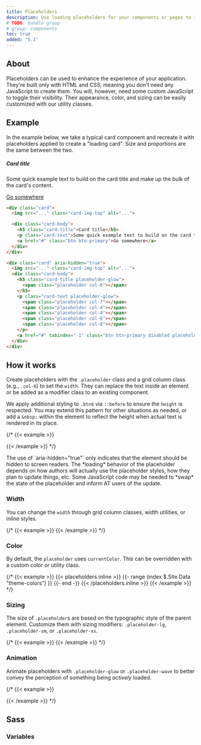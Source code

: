 ```yaml
---
title: Placeholders
description: Use loading placeholders for your components or pages to indicate something may still be loading.
# TODO: handle group
# group: components
toc: true
added: "5.1"
---
```


## About

Placeholders can be used to enhance the experience of your application. They're built only with HTML and CSS, meaning you don't need any JavaScript to create them. You will, however, need some custom JavaScript to toggle their visibility. Their appearance, color, and sizing can be easily customized with our utility classes.

## Example

In the example below, we take a typical card component and recreate it with placeholders applied to create a "loading card". Size and proportions are the same between the two.

<div class="bd-example bd-example-placeholder-cards d-flex justify-content-around">
<div class="card">
  <Placeholder width="100%" height="180" class="card-img-top" text={false} background="#20c997" />
  <div class="card-body">
    <h5 class="card-title">Card title</h5>
    <p class="card-text">Some quick example text to build on the card title and make up the bulk of the card's content.</p>
    <a href="#" class="btn btn-primary">Go somewhere</a>
  </div>
</div>

<div class="card" aria-hidden="true">
  <Placeholder width="100%" height="180" class="card-img-top" text={false} />
  <div class="card-body">
    <div class="h5 card-title placeholder-glow">
      <span class="placeholder col-6"></span>
    </div>
    <p class="card-text placeholder-glow">
      <span class="placeholder col-7"></span>
      <span class="placeholder col-4"></span>
      <span class="placeholder col-4"></span>
      <span class="placeholder col-6"></span>
      <span class="placeholder col-8"></span>
    </p>
    <a href="#" tabindex="-1" class="btn btn-primary disabled placeholder col-6"></a>
  </div>
</div>
</div>

```html
<div class="card">
  <img src="..." class="card-img-top" alt="...">

  <div class="card-body">
    <h5 class="card-title">Card title</h5>
    <p class="card-text">Some quick example text to build on the card title and make up the bulk of the card's content.</p>
    <a href="#" class="btn btn-primary">Go somewhere</a>
  </div>
</div>

<div class="card" aria-hidden="true">
  <img src="..." class="card-img-top" alt="...">
  <div class="card-body">
    <h5 class="card-title placeholder-glow">
      <span class="placeholder col-6"></span>
    </h5>
    <p class="card-text placeholder-glow">
      <span class="placeholder col-7"></span>
      <span class="placeholder col-4"></span>
      <span class="placeholder col-4"></span>
      <span class="placeholder col-6"></span>
      <span class="placeholder col-8"></span>
    </p>
    <a href="#" tabindex="-1" class="btn btn-primary disabled placeholder col-6"></a>
  </div>
</div>
```

## How it works

Create placeholders with the `.placeholder` class and a grid column class (e.g., `.col-6`) to set the `width`. They can replace the text inside an element or be added as a modifier class to an existing component.

We apply additional styling to `.btn`s via `::before` to ensure the `height` is respected. You may extend this pattern for other situations as needed, or add a `&nbsp;` within the element to reflect the height when actual text is rendered in its place.

{/* {{< example >}}
<p aria-hidden="true">
  <span class="placeholder col-6"></span>
</p>

<a href="#" tabindex="-1" class="btn btn-primary disabled placeholder col-4" aria-hidden="true"></a>
{{< /example >}} */}

<Callout>
The use of `aria-hidden="true"` only indicates that the element should be hidden to screen readers. The *loading* behavior of the placeholder depends on how authors will actually use the placeholder styles, how they plan to update things, etc. Some JavaScript code may be needed to *swap* the state of the placeholder and inform AT users of the update.
</Callout>

### Width

You can change the `width` through grid column classes, width utilities, or inline styles.

{/* {{< example >}}
<span class="placeholder col-6"></span>
<span class="placeholder w-75"></span>
<span class="placeholder" style="width: 25%;"></span>
{{< /example >}} */}

### Color

By default, the `placeholder` uses `currentColor`. This can be overridden with a custom color or utility class.

{/* {{< example >}}
<span class="placeholder col-12"></span>
{{< placeholders.inline >}}
{{- range (index $.Site.Data "theme-colors") }}
<span class="placeholder col-12 bg-{{ .name }}"></span>
{{- end -}}
{{< /placeholders.inline >}}
{{< /example >}} */}

### Sizing

The size of `.placeholder`s are based on the typographic style of the parent element. Customize them with sizing modifiers: `.placeholder-lg`, `.placeholder-sm`, or `.placeholder-xs`.

{/* {{< example >}}
<span class="placeholder col-12 placeholder-lg"></span>
<span class="placeholder col-12"></span>
<span class="placeholder col-12 placeholder-sm"></span>
<span class="placeholder col-12 placeholder-xs"></span>
{{< /example >}} */}

### Animation

Animate placeholders with `.placeholder-glow` or `.placeholder-wave` to better convey the perception of something being *actively* loaded.

{/* {{< example >}}
<p class="placeholder-glow">
  <span class="placeholder col-12"></span>
</p>

<p class="placeholder-wave">
  <span class="placeholder col-12"></span>
</p>
{{< /example >}} */}

## Sass

### Variables

<ScssDocs name="placeholders" file="scss/_variables.scss" />
